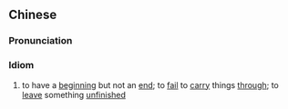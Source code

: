 ==Chinese==
{{zh-forms|s=有头无尾}}

===Pronunciation===
{{zh-pron
|m=yǒutóuwúwěi
|c=jau5 tau4 mou4 mei5
|cat=cy
}}

===Idiom===
{{zh-idiom}}

# to have a [[beginning]] but not an [[end]]; to [[fail]] to [[carry]] things [[through]]; to [[leave]] something [[unfinished]]